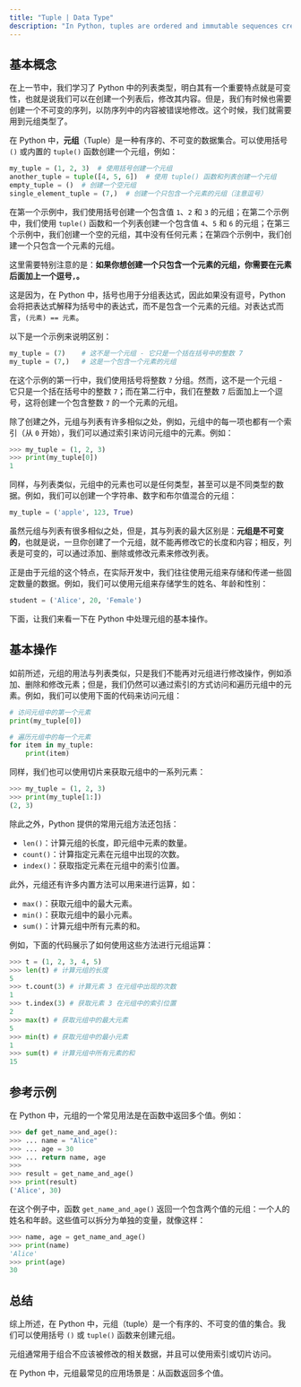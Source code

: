 ```yaml
---
title: "Tuple | Data Type"
description: "In Python, tuples are ordered and immutable sequences created with parentheses () or the tuple() function. Unlike lists, tuples cannot be changed once created, making them ideal for storing fixed data. Tuples are frequently used for returning multiple values from functions and storing unchangeable data together."
---
```


## 基本概念

在上一节中，我们学习了 Python 中的列表类型，明白其有一个重要特点就是可变性，也就是说我们可以在创建一个列表后，修改其内容。但是，我们有时候也需要创建一个不可变的序列，以防序列中的内容被错误地修改。这个时候，我们就需要用到元组类型了。

在 Python 中，**元组**（Tuple）是一种有序的、不可变的数据集合。可以使用括号 `()` 或内置的 `tuple()` 函数创建一个元组，例如：

```python
my_tuple = (1, 2, 3)  # 使用括号创建一个元组
another_tuple = tuple([4, 5, 6])  # 使用 tuple() 函数和列表创建一个元组
empty_tuple = ()  # 创建一个空元组
single_element_tuple = (7,)  # 创建一个只包含一个元素的元组（注意逗号）
```

在第一个示例中，我们使用括号创建一个包含值 `1`、`2` 和 `3` 的元组；在第二个示例中，我们使用 `tuple()` 函数和一个列表创建一个包含值 `4`、`5` 和 `6` 的元组；在第三个示例中，我们创建一个空的元组，其中没有任何元素；在第四个示例中，我们创建一个只包含一个元素的元组。

这里需要特别注意的是：**如果你想创建一个只包含一个元素的元组，你需要在元素后面加上一个逗号`,`。**

这是因为，在 Python 中，括号也用于分组表达式，因此如果没有逗号，Python 会将把表达式解释为括号中的表达式，而不是包含一个元素的元组。对表达式而言，`(元素) == 元素`。

以下是一个示例来说明区别：

```python
my_tuple = (7)    # 这不是一个元组 - 它只是一个括在括号中的整数 7
my_tuple = (7,)   # 这是一个包含一个元素的元组
```

在这个示例的第一行中，我们使用括号将整数 `7` 分组。然而，这不是一个元组 - 它只是一个括在括号中的整数 `7`；而在第二行中，我们在整数 `7` 后面加上一个逗号，这将创建一个包含整数 `7` 的一个元素的元组。

除了创建之外，元组与列表有许多相似之处，例如，元组中的每一项也都有一个索引（从 `0` 开始），我们可以通过索引来访问元组中的元素。例如：

```python
>>> my_tuple = (1, 2, 3)
>>> print(my_tuple[0])
1
```

同样，与列表类似，元组中的元素也可以是任何类型，甚至可以是不同类型的数据。例如，我们可以创建一个字符串、数字和布尔值混合的元组：

```python
my_tuple = ('apple', 123, True)
```

虽然元组与列表有很多相似之处，但是，其与列表的最大区别是：**元组是不可变的**，也就是说，一旦你创建了一个元组，就不能再修改它的长度和内容；相反，列表是可变的，可以通过添加、删除或修改元素来修改列表。

正是由于元组的这个特点，在实际开发中，我们往往使用元组来存储和传递一些固定数量的数据。例如，我们可以使用元组来存储学生的姓名、年龄和性别：

```python
student = ('Alice', 20, 'Female')
```

下面，让我们来看一下在 Python 中处理元组的基本操作。

## 基本操作

如前所述，元组的用法与列表类似，只是我们不能再对元组进行修改操作，例如添加、删除和修改元素；但是，我们仍然可以通过索引的方式访问和遍历元组中的元素。例如，我们可以使用下面的代码来访问元组：

```python
# 访问元组中的第一个元素
print(my_tuple[0])

# 遍历元组中的每一个元素
for item in my_tuple:
    print(item)
```

同样，我们也可以使用切片来获取元组中的一系列元素：

```python
>>> my_tuple = (1, 2, 3)
>>> print(my_tuple[1:])
(2, 3)
```

除此之外，Python 提供的常用元组方法还包括：

-   `len()`：计算元组的长度，即元组中元素的数量。
-   `count()`：计算指定元素在元组中出现的次数。
-   `index()`：获取指定元素在元组中的索引位置。

此外，元组还有许多内置方法可以用来进行运算，如：

-   `max()`：获取元组中的最大元素。
-   `min()`：获取元组中的最小元素。
-   `sum()`：计算元组中所有元素的和。

例如，下面的代码展示了如何使用这些方法进行元组运算：

```python
>>> t = (1, 2, 3, 4, 5)
>>> len(t) # 计算元组的长度
5
>>> t.count(3) # 计算元素 3 在元组中出现的次数
1
>>> t.index(3) # 获取元素 3 在元组中的索引位置
2
>>> max(t) # 获取元组中的最大元素
5
>>> min(t) # 获取元组中的最小元素
1
>>> sum(t) # 计算元组中所有元素的和
15
```

## 参考示例

在 Python 中，元组的一个常见用法是在函数中返回多个值。例如：

```python
>>> def get_name_and_age():
>>> ... name = "Alice"
>>> ... age = 30
>>> ... return name, age
>>>
>>> result = get_name_and_age()
>>> print(result)
('Alice', 30)
```

在这个例子中，函数 `get_name_and_age()` 返回一个包含两个值的元组：一个人的姓名和年龄。这些值可以拆分为单独的变量，就像这样：

```python
>>> name, age = get_name_and_age()
>>> print(name)
'Alice'
>>> print(age)
30
```

## 总结

综上所述，在 Python 中，元组（tuple）是一个有序的、不可变的值的集合。我们可以使用括号 `()` 或 `tuple()` 函数来创建元组。

元组通常用于组合不应该被修改的相关数据，并且可以使用索引或切片访问。

在 Python 中，元组最常见的应用场景是：从函数返回多个值。
